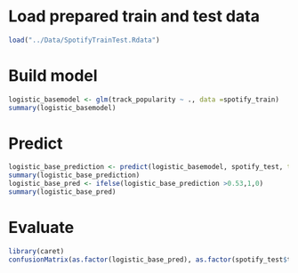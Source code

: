 # Load prepared train and test data
```r
load("../Data/SpotifyTrainTest.Rdata")
```

# Build model
```r
logistic_basemodel <- glm(track_popularity ~ ., data =spotify_train)
summary(logistic_basemodel)
```
# Predict
```r
logistic_base_prediction <- predict(logistic_basemodel, spotify_test, type = "response")
summary(logistic_base_prediction)
logistic_base_pred <- ifelse(logistic_base_prediction >0.53,1,0)
summary(logistic_base_pred)
```

# Evaluate
```r
library(caret)
confusionMatrix(as.factor(logistic_base_pred), as.factor(spotify_test$track_popularity))
```

```r

```

